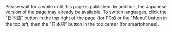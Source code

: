 <div class="box">
Please wait for a while until this page is published.
In addition, the Japanese version of the page may already be available. To switch languages, click the "日本語" button in the top right of the page (for PCs) or the "Menu" button in the top left, then the "日本語" button in the top center (for smartphones).
</div>
